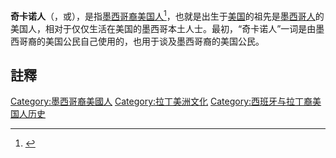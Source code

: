 {{Expand English|time=2021-4-3}}
'''奇卡诺人'''（{{lang-en|'''Chicano'''／'''Chicana'''}}，或{{lang|en|'''Xicano'''／'''Xicana'''}}{{efn|前者用於男性，後者用於女性。}}），是指[[墨西哥裔美国人|墨西哥裔美国人]]<ref>{{Cite web|title=Definition of CHICANO|url=https://www.merriam-webster.com/dictionary/Chicano|access-date=2022-04-02|work=www.merriam-webster.com|language=en|archive-date=2022-04-02|archive-url=https://web.archive.org/web/20220402160224/https://www.merriam-webster.com/dictionary/Chicano}}</ref>，也就是出生于[[美国|美国]]的祖先是[[墨西哥人|墨西哥人]]的美国人，相对于仅仅生活在美国的墨西哥本土人士。最初，“奇卡诺人”一词是由墨西哥裔的美国公民自己使用的，也用于谈及墨西哥裔的美国公民。

==註釋==
{{notelist|iger=}}

[[Category:墨西哥裔美國人|Category:墨西哥裔美國人]]
[[Category:拉丁美洲文化|Category:拉丁美洲文化]]
[[Category:西班牙与拉丁裔美国人历史|Category:西班牙与拉丁裔美国人历史]]